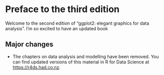 # Preface to the third edition {-}

Welcome to the second edition of "ggplot2: elegant graphics for data analysis". I'm so excited to have an updated book 

## Major changes {-}

* The chapters on data analysis and modelling have been removed. You can
  find updated versions of this material in R for Data Science at
  <https://r4ds.had.co.nz>.
